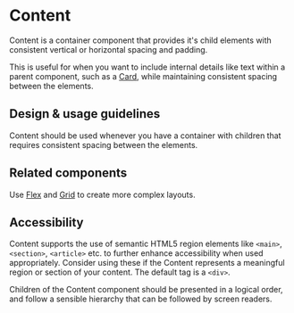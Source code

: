 
<Meta title="Components/Layouts and Structure/Content" component={Content} />

# Content

Content is a container component that provides it's child elements with
consistent vertical or horizontal spacing and padding.

This is useful for when you want to include internal details like text within a
parent component, such as a [Card](/components/Card), while maintaining
consistent spacing between the elements.

## Design & usage guidelines

Content should be used whenever you have a container with children that requires
consistent spacing between the elements.

## Related components

Use [Flex](/components/Flex) and [Grid](/components/Grid) to create more complex
layouts.

## Accessibility

Content supports the use of semantic HTML5 region elements like `<main>`,
`<section>`, `<article>` etc. to further enhance accessibility when used
appropriately. Consider using these if the Content represents a meaningful
region or section of your content. The default tag is a `<div>`.

Children of the Content component should be presented in a logical order, and
follow a sensible hierarchy that can be followed by screen readers.
